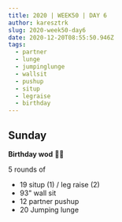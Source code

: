 ```yaml
---
title: 2020 | WEEK50 | DAY 6
author: karesztrk
slug: 2020-week50-day6
date: 2020-12-20T08:55:50.946Z
tags:
  - partner
  - lunge
  - jumpinglunge
  - wallsit
  - pushup
  - situp
  - legraise
  - birthday
---
```


## Sunday

**Birthday wod** 🥳🤩

5 rounds of

- 19 situp (1) / leg raise (2)
- 93" wall sit
- 12 partner pushup
- 20 Jumping lunge
